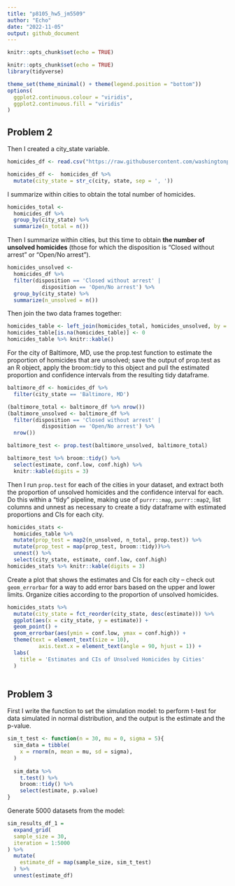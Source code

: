```yaml
---
title: "p8105_hw5_jm5509"
author: "Echo"
date: "2022-11-05"
output: github_document
---
```


```r
knitr::opts_chunk$set(echo = TRUE)

knitr::opts_chunk$set(echo = TRUE)
library(tidyverse)

theme_set(theme_minimal() + theme(legend.position = "bottom"))
options(
  ggplot2.continuous.colour = "viridis",
  ggplot2.continuous.fill = "viridis"
)
```

## Problem 2

Then I created a city_state variable.
```r
homicides_df <- read.csv("https://raw.githubusercontent.com/washingtonpost/data-homicides/master/homicide-data.csv")

homicides_df <-  homicides_df %>% 
  mutate(city_state = str_c(city, state, sep = ', ')) 
```

I summarize within cities to obtain the total number of homicides.
```r
homicides_total <- 
  homicides_df %>% 
  group_by(city_state) %>% 
  summarize(n_total = n())
```


Then I summarize within cities, but this time to obtain **the number of unsolved homicides** (those for which the disposition is “Closed without arrest” or “Open/No arrest”).
```r
homicides_unsolved <- 
  homicides_df %>% 
  filter(disposition == 'Closed without arrest' | 
           disposition == 'Open/No arrest') %>% 
  group_by(city_state) %>% 
  summarize(n_unsolved = n())
```

Then join the two data frames together:
```r
homicides_table <- left_join(homicides_total, homicides_unsolved, by = 'city_state')
homicides_table[is.na(homicides_table)] <- 0
homicides_table %>% knitr::kable()
```

For the city of Baltimore, MD, use the prop.test function to estimate the proportion of homicides that are unsolved; save the output of prop.test as an R object, apply the broom::tidy to this object and pull the estimated proportion and confidence intervals from the resulting tidy dataframe.
```r
baltimore_df <- homicides_df %>% 
  filter(city_state == 'Baltimore, MD')

(baltimore_total <- baltimore_df %>% nrow())
(baltimore_unsolved <- baltimore_df %>% 
  filter(disposition == 'Closed without arrest' | 
           disposition == 'Open/No arrest') %>% 
  nrow())

baltimore_test <- prop.test(baltimore_unsolved, baltimore_total)

baltimore_test %>% broom::tidy() %>% 
  select(estimate, conf.low, conf.high) %>% 
  knitr::kable(digits = 3)

```

Then I run `prop.test` for each of the cities in your dataset, and extract both the proportion of unsolved homicides and the confidence interval for each. Do this within a “tidy” pipeline, making use of `purrr::map`, `purrr::map2`, list columns and unnest as necessary to create a tidy dataframe with estimated proportions and CIs for each city.
```r
homicides_stats <- 
  homicides_table %>% 
  mutate(prop_test = map2(n_unsolved, n_total, prop.test)) %>% 
  mutate(prop_test = map(prop_test, broom::tidy))%>% 
  unnest() %>% 
  select(city_state, estimate, conf.low, conf.high) 
homicides_stats %>% knitr::kable(digits = 3)
```
Create a plot that shows the estimates and CIs for each city – check out `geom_errorbar` for a way to add error bars based on the upper and lower limits. Organize cities according to the proportion of unsolved homicides.

```r
homicides_stats %>% 
  mutate(city_state = fct_reorder(city_state, desc(estimate))) %>% 
  ggplot(aes(x = city_state, y = estimate)) +
  geom_point() +
  geom_errorbar(aes(ymin = conf.low, ymax = conf.high)) +
  theme(text = element_text(size = 10),
          axis.text.x = element_text(angle = 90, hjust = 1)) +
  labs(
    title = 'Estimates and CIs of Unsolved Homicides by Cities'
  )
  
```

## Problem 3
First I write the function to set the simulation model: to perform t-test for data simulated in normal distribution, and the output is the estimate and the p-value.
```r
sim_t_test <- function(n = 30, mu = 0, sigma = 5){
  sim_data = tibble(
    x = rnorm(n, mean = mu, sd = sigma),
  )
  
  sim_data %>% 
    t.test() %>% 
    broom::tidy() %>% 
    select(estimate, p.value)
}
```

Generate 5000 datasets from the model:

```r
sim_results_df_1 = 
  expand_grid(
  sample_size = 30,
  iteration = 1:5000
) %>% 
  mutate(
    estimate_df = map(sample_size, sim_t_test)
  ) %>% 
  unnest(estimate_df)
```










